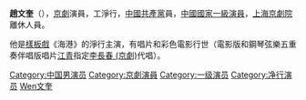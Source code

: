 {{Unreferenced|time=2014-05-28T04:52:54+00:00}}
'''趙文奎'''（{{bd|1921年||2007年|2月12日|catIdx=Zhao趙文奎}}），[[京劇|京劇]]演員，工淨行，[[中國共產黨|中國共產黨]]員，[[中國|中國]][[國家一級演員|國家一級演員]]，[[上海京劇院|上海京劇院]]離休人員。

他是[[樣板戲|樣板戲]]《海港》的淨行主演，有唱片和彩色電影行世（電影版和鋼琴弦樂五重奏伴唱版唱片[[江青|江青]]指定[[李長春_(京劇)|李長春 (京劇)]]代唱）。

[[Category:中国男演员|Category:中国男演员]]
[[Category:京劇演員|Category:京劇演員]]
[[Category:一级演员|Category:一级演员]]
[[Category:净行演员|Category:净行演员]]
[[Category:趙姓|Wen文奎]]